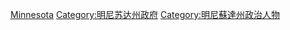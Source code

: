 {{Commonscat|Governors of Minnesota}}

[[Category:美国州长|Minnesota]]
[[Category:明尼苏达州政府|Category:明尼苏达州政府]]
[[Category:明尼蘇達州政治人物|Category:明尼蘇達州政治人物]]